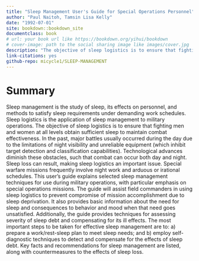 ```yaml
--- 
title: "Sleep Management User's Guide for Special Operations Personnel"
author: "Paul Naitoh, Tamsin Lisa Kelly"
date: "1992-07-01"
site: bookdown::bookdown_site
documentclass: book
# url: your book url like https://bookdown.org/yihui/bookdown
# cover-image: path to the social sharing image like images/cover.jpg
description: "The objective of sleep logistics is to ensure that fighting men and women at all levels obtain sufficient sleep to maintain combat effectiveness. Special warfare missions frequently involve night work and arduous operational schedules. This Users Guide explains selected sleep management techniques for use during military operations, with particular emphasis on special operations mission. The Guide will assist field commanders in using sleep logistics to prevent compromise of mission accomplishment due to sleep deprivation. In addition, it provides techniques for assessing severity of sleep debt and compensating for its ill effects... Sleep management, Sleep logistics, Sleep loss."
link-citations: yes
github-repo: micycle1/SLEEP-MANAGEMENT
---
```


# Summary {.unnumbered}

Sleep management is the study of sleep, its effects on personnel, and methods to satisfy sleep requirements under demanding work schedules. Sleep logistics is the application of sleep management to military operations. The objective of sleep logistics is to ensure that fighting men and women at all levels obtain sufficient sleep to maintain combat effectiveness. In the past, major battles usually occurred during the day due to the limitations of night visibility and unreliable equipment (which inhibit target detection and classification capabilities). Technological advances diminish these obstacles, such that combat can occur both day and night. Sleep loss can result, making sleep logistics an important issue. Special warfare missions frequently involve night work and arduous or irational schedules. This user’s guide explains selected sleep management techniques for use during military operations, with particular emphasis on special operations missions. The guide will assist field commanders in using sleep logistics to prevent compromise of mission accomplishment due to sleep deprivation. It also provides basic information about the need for sleep and consequences to behavior and mood when that need goes unsatisfied. Additionally, the guide provides techniques for assessing severity of sleep debt and compensating for its ill effects. The most important steps to be taken for effective sleep management are to: a) prepare a work/rest-sleep plan to meet sleep needs; and b) employ self-diagnostic techniques to detect and compensate for the effects of sleep debt. Key facts and recommendations for sleep management are listed, along with countermeasures to the effects of sleep loss.
